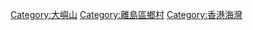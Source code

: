 {{commonscat|Tai O}}
{{catmore}}
[[Category:大嶼山|Category:大嶼山]]
[[Category:離島區鄉村|Category:離島區鄉村]]
[[Category:香港海灣|Category:香港海灣]]